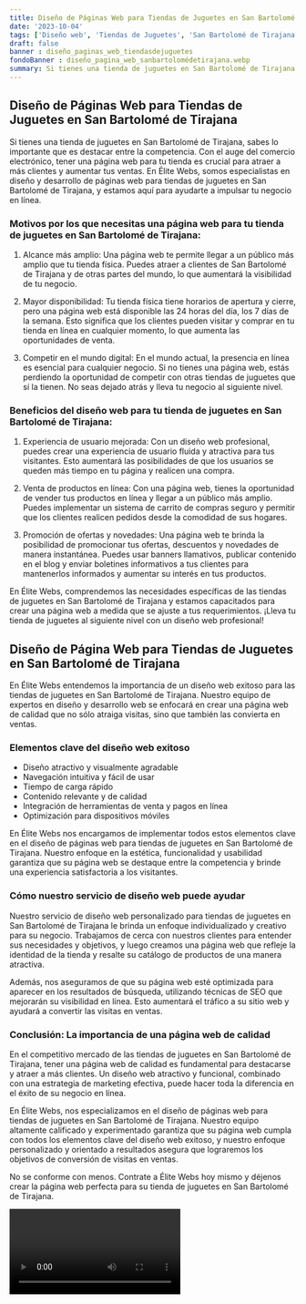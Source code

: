 ```yaml
---
title: Diseño de Páginas Web para Tiendas de Juguetes en San Bartolomé de Tirajana
date: '2023-10-04'
tags: ['Diseño web', 'Tiendas de Juguetes', 'San Bartolomé de Tirajana']
draft: false
banner : diseño_paginas_web_tiendasdejuguetes
fondoBanner : diseño_pagina_web_sanbartolomédetirajana.webp
summary: Si tienes una tienda de juguetes en San Bartolomé de Tirajana, sabes lo importante que es destacar entre la competencia. Con el auge del comercio electrónico, tener una página web para tu tienda es crucial para atraer a más clientes y aumentar tus ventas. En Élite Webs, somos especialistas en diseño y desarrollo de páginas web para tiendas de juguetes en San Bartolomé de Tirajana, y estamos aquí para ayudarte a impulsar tu negocio en línea.
---
```


## Diseño de Páginas Web para Tiendas de Juguetes en San Bartolomé de Tirajana

Si tienes una tienda de juguetes en San Bartolomé de Tirajana, sabes lo importante que es destacar entre la competencia. Con el auge del comercio electrónico, tener una página web para tu tienda es crucial para atraer a más clientes y aumentar tus ventas. En Élite Webs, somos especialistas en diseño y desarrollo de páginas web para tiendas de juguetes en San Bartolomé de Tirajana, y estamos aquí para ayudarte a impulsar tu negocio en línea.

### Motivos por los que necesitas una página web para tu tienda de juguetes en San Bartolomé de Tirajana:

1. Alcance más amplio: Una página web te permite llegar a un público más amplio que tu tienda física. Puedes atraer a clientes de San Bartolomé de Tirajana y de otras partes del mundo, lo que aumentará la visibilidad de tu negocio.

2. Mayor disponibilidad: Tu tienda física tiene horarios de apertura y cierre, pero una página web está disponible las 24 horas del día, los 7 días de la semana. Esto significa que los clientes pueden visitar y comprar en tu tienda en línea en cualquier momento, lo que aumenta las oportunidades de venta.

3. Competir en el mundo digital: En el mundo actual, la presencia en línea es esencial para cualquier negocio. Si no tienes una página web, estás perdiendo la oportunidad de competir con otras tiendas de juguetes que sí la tienen. No seas dejado atrás y lleva tu negocio al siguiente nivel.

### Beneficios del diseño web para tu tienda de juguetes en San Bartolomé de Tirajana:

1. Experiencia de usuario mejorada: Con un diseño web profesional, puedes crear una experiencia de usuario fluida y atractiva para tus visitantes. Esto aumentará las posibilidades de que los usuarios se queden más tiempo en tu página y realicen una compra.

2. Venta de productos en línea: Con una página web, tienes la oportunidad de vender tus productos en línea y llegar a un público más amplio. Puedes implementar un sistema de carrito de compras seguro y permitir que los clientes realicen pedidos desde la comodidad de sus hogares.

3. Promoción de ofertas y novedades: Una página web te brinda la posibilidad de promocionar tus ofertas, descuentos y novedades de manera instantánea. Puedes usar banners llamativos, publicar contenido en el blog y enviar boletines informativos a tus clientes para mantenerlos informados y aumentar su interés en tus productos.

En Élite Webs, comprendemos las necesidades específicas de las tiendas de juguetes en San Bartolomé de Tirajana y estamos capacitados para crear una página web a medida que se ajuste a tus requerimientos. ¡Lleva tu tienda de juguetes al siguiente nivel con un diseño web profesional!

<GifSeo />

<Cta />

## Diseño de Página Web para Tiendas de Juguetes en San Bartolomé de Tirajana

En Élite Webs entendemos la importancia de un diseño web exitoso para las tiendas de juguetes en San Bartolomé de Tirajana. Nuestro equipo de expertos en diseño y desarrollo web se enfocará en crear una página web de calidad que no sólo atraiga visitas, sino que también las convierta en ventas.

### Elementos clave del diseño web exitoso

- Diseño atractivo y visualmente agradable
- Navegación intuitiva y fácil de usar
- Tiempo de carga rápido
- Contenido relevante y de calidad
- Integración de herramientas de venta y pagos en línea
- Optimización para dispositivos móviles

En Élite Webs nos encargamos de implementar todos estos elementos clave en el diseño de páginas web para tiendas de juguetes en San Bartolomé de Tirajana. Nuestro enfoque en la estética, funcionalidad y usabilidad garantiza que su página web se destaque entre la competencia y brinde una experiencia satisfactoria a los visitantes.

### Cómo nuestro servicio de diseño web puede ayudar

Nuestro servicio de diseño web personalizado para tiendas de juguetes en San Bartolomé de Tirajana le brinda un enfoque individualizado y creativo para su negocio. Trabajamos de cerca con nuestros clientes para entender sus necesidades y objetivos, y luego creamos una página web que refleje la identidad de la tienda y resalte su catálogo de productos de una manera atractiva.

Además, nos aseguramos de que su página web esté optimizada para aparecer en los resultados de búsqueda, utilizando técnicas de SEO que mejorarán su visibilidad en línea. Esto aumentará el tráfico a su sitio web y ayudará a convertir las visitas en ventas.

### Conclusión: La importancia de una página web de calidad

En el competitivo mercado de las tiendas de juguetes en San Bartolomé de Tirajana, tener una página web de calidad es fundamental para destacarse y atraer a más clientes. Un diseño web atractivo y funcional, combinado con una estrategia de marketing efectiva, puede hacer toda la diferencia en el éxito de su negocio en línea.

En Élite Webs, nos especializamos en el diseño de páginas web para tiendas de juguetes en San Bartolomé de Tirajana. Nuestro equipo altamente calificado y experimentado garantiza que su página web cumpla con todos los elementos clave del diseño web exitoso, y nuestro enfoque personalizado y orientado a resultados asegura que lograremos los objetivos de conversión de visitas en ventas.

No se conforme con menos. Contrate a Élite Webs hoy mismo y déjenos crear la página web perfecta para su tienda de juguetes en San Bartolomé de Tirajana.

<Video />

<CtaBot job='Tiendas de Juguetes' city='San Bartolomé de Tirajana'/>

<Gmaps query='San Bartolomé de Tirajana+españa+maps' />